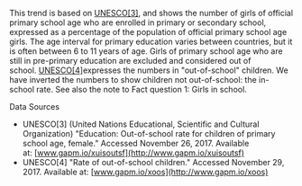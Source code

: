 This trend is based on [UNESCO[3]](http://www.gapm.io/xuisoutsf), and shows the number of girls of official primary school age who are enrolled in primary or secondary school, expressed as a percentage of the population of official primary school age girls. The age interval for primary education varies between countries, but it is often between 6 to 11 years of age. Girls of primary school age who are still in pre-primary education are excluded and considered out of school. [UNESCO[4]](http://www.gapm.io/xoos)expresses the numbers in "out-of-school" children. We have inverted the numbers to show children not out-of-school: the in-school rate. See also the note to Fact question 1: Girls in school.

Data Sources

-   UNESCO[3] (United Nations Educational, Scientific and Cultural Organization) "Education: Out-of-school rate for children of primary school age, female." Accessed November 26, 2017. Available at: [www.gapm.io/xuisoutsf](http://www.gapm.io/xuisoutsf)
-   UNESCO[4] "Rate of out-of-school children." Accessed November 29, 2017. Available at: [www.gapm.io/xoos](http://www.gapm.io/xoos)